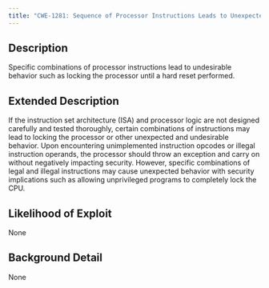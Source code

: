 ```yaml
---
title: "CWE-1281: Sequence of Processor Instructions Leads to Unexpected Behavior"
---
```


## Description
Specific combinations of processor instructions lead to undesirable behavior such as locking the processor until a hard reset performed.

## Extended Description

If the instruction set architecture (ISA) and processor logic are not designed carefully and tested thoroughly, certain combinations of instructions may lead to locking the processor or other unexpected and undesirable behavior.  Upon encountering unimplemented instruction opcodes or illegal instruction operands, the processor should throw an exception and carry on without negatively impacting security.  However, specific combinations of legal and illegal instructions may cause unexpected behavior with security implications such as allowing unprivileged programs to completely lock the CPU. 
                


## Likelihood of Exploit
None

## Background Detail
None
        